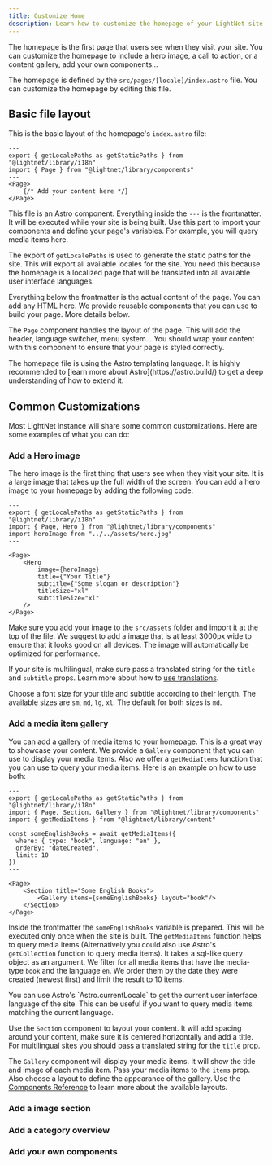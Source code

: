 ```yaml
---
title: Customize Home
description: Learn how to customize the homepage of your LightNet site.
---
```


The homepage is the first page that users see when they visit your site. You can customize the homepage to include a hero image, a call to action, or a content gallery, add your own components...

The homepage is defined by the `src/pages/[locale]/index.astro` file. You can customize the homepage by editing this file.

## Basic file layout

This is the basic layout of the homepage's `index.astro` file:

```astro title="src/pages/[locale]/index.astro"
---
export { getLocalePaths as getStaticPaths } from "@lightnet/library/i18n"
import { Page } from "@lightnet/library/components"
---
<Page>
    {/* Add your content here */}
</Page>
```

This file is an Astro component. Everything inside the `---` is the frontmatter. It will be executed while your site is being built. Use this part to import your components and define your page's variables. For example, you will query media items here.

The export of `getLocalePaths` is used to generate the static paths for the site. This will export all available locales for the site. You need this because the homepage is a localized page that will be translated into all available user interface languages.

Everything below the frontmatter is the actual content of the page. You can add any HTML here. We provide 
reusable components that you can use to build your page. More details below.

The `Page` component handles the layout of the page. This will add the header, language switcher, menu system... You should wrap your content with this component to ensure that your page is styled correctly.

<Aside type="tip">
The homepage file is using the Astro templating language. It is highly recommended to [learn more about Astro](https://astro.build/) to get a deep understanding of how to extend it.
</Aside>

## Common Customizations

Most LightNet instance will share some common customizations. Here are some examples of what you can do:

### Add a Hero image

The hero image is the first thing that users see when they visit your site. 
It is a large image that takes up the full width of the screen. 
You can add a hero image to your homepage by adding the following code:

```astro title="src/pages/[locale]/index.astro"
---
export { getLocalePaths as getStaticPaths } from "@lightnet/library/i18n"
import { Page, Hero } from "@lightnet/library/components"
import heroImage from "../../assets/hero.jpg"
---

<Page>
    <Hero
        image={heroImage}
        title={"Your Title"}
        subtitle={"Some slogan or description"}
        titleSize="xl"
        subtitleSize="xl"
    />
</Page>
```

Make sure you add your image to the `src/assets` folder and import it at the top of the file.
We suggest to add a image that is at least 3000px wide to ensure that it looks good on all devices.
The image will automatically be optimized for performance.

If your site is multilingual, make sure pass a translated string for the `title` and `subtitle` props. Learn 
more about how to [use translations](/build/i18n).

Choose a font size for your title and subtitle according to their length. The available sizes are `sm`, `md`, `lg`, `xl`.
The default for both sizes is `md`.


### Add a media item gallery

You can add a gallery of media items to your homepage. This is a great way to showcase your content.
We provide a `Gallery` component that you can use to display your media items. Also we offer a 
`getMediaItems` function that you can use to query your media items. Here is an example on how to use both:

```astro title="src/pages/[locale]/index.astro"
---
export { getLocalePaths as getStaticPaths } from "@lightnet/library/i18n"
import { Page, Section, Gallery } from "@lightnet/library/components"
import { getMediaItems } from "@lightnet/library/content"

const someEnglishBooks = await getMediaItems({
  where: { type: "book", language: "en" },
  orderBy: "dateCreated",
  limit: 10
})
---

<Page>
    <Section title="Some English Books">
        <Gallery items={someEnglishBooks} layout="book"/>
    </Section>
</Page>
```

Inside the frontmatter the `someEnglishBooks` variable is prepared. This will be executed only once when the site is built.
The `getMediaItems` function helps to query media items (Alternatively you could also use Astro's `getCollection` function to query media items). It takes a sql-like query object as an argument.
We filter for all media items that have the media-type `book` and the language `en`. We order them by the date they were created (newest first) and limit the result to 10 items.

<Aside type="tip">
You can use Astro's `Astro.currentLocale` to get the current user interface language of the site. This can be useful if you want to query media items matching the current language.
</Aside>

Use the `Section` component to layout your content. It will add spacing around your content, make sure it is centered horizontally
and add a title. For multilingual sites you should pass a translated string for the `title` prop.

The `Gallery` component will display your media items. It will show the title and image of each media item.
Pass your media items to the `items` prop. Also choose a layout to define the appearance of the gallery. Use the [Components Reference](/reference/components#gallery) to learn more about the available layouts.



### Add a image section

### Add a category overview

### Add your own components
